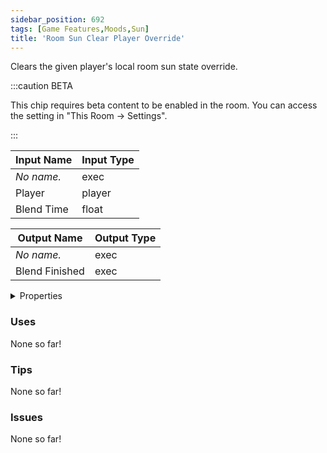 ```yaml
---
sidebar_position: 692
tags: [Game Features,Moods,Sun]
title: 'Room Sun Clear Player Override'
---
```


Clears the given player's local room sun state override.

:::caution BETA

This chip requires beta content to be enabled in the room. You can access the setting in "This Room -> Settings".

:::


<EsbSvg />

| Input Name | Input Type |
|-----------|-----------|
| *No name.* | exec |
| Player | player |
| Blend Time | float |

| Output Name | Output Type |
|-----------|-----------|
| *No name.* | exec |
| Blend Finished | exec |


<details>
  <summary>Properties</summary>
  <div>
    <div>
    <table>
      <thead>
        <tr>
          <th>Is beta required?</th>
          <th>✅</th>
        </tr>
        <tr>
          <th>Is this chip a trolling risk?</th>
          <th>❌</th>
        </tr>
        <tr>
          <th>Is this chip a role assignment risk?</th>
          <th>❌</th>
        </tr>
        <tr>
          <th>Chip UUID</th>
          <th>c3c56056-ae0a-4576-a907-84c78a8cd3bf</th>
        </tr>
      </thead>
    </table>
    </div>
  </div>
</details>

### Uses

None so far!

### Tips

None so far!

### Issues

None so far!